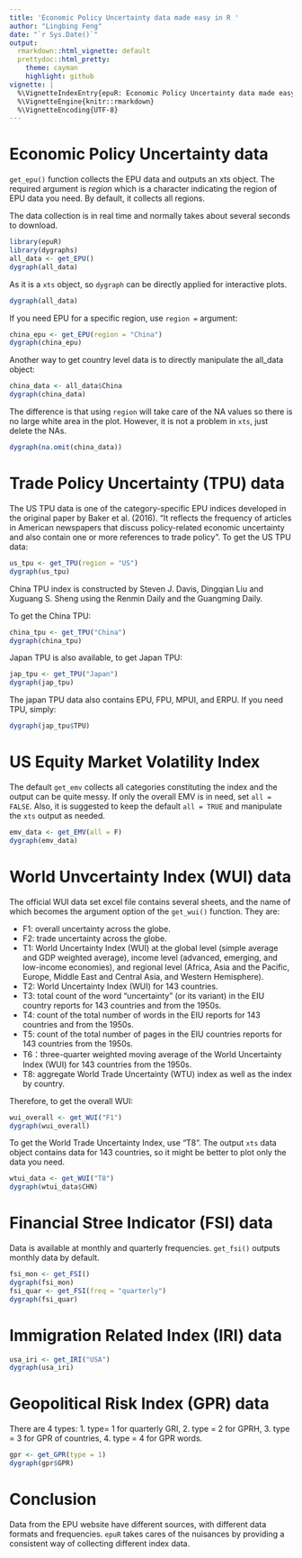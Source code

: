 ---
title: 'Economic Policy Uncertainty data made easy in R '
author: "Lingbing Feng"
date: "`r Sys.Date()`"
output:
  rmarkdown::html_vignette: default
  prettydoc::html_pretty:
    theme: cayman
    highlight: github
vignette: |
  %\VignetteIndexEntry{epuR: Economic Policy Uncertainty data made easy in R} 
  %\VignetteEngine{knitr::rmarkdown} 
  %\VignetteEncoding{UTF-8}
---

# Economic Policy Uncertainty data
`get_epu()` function collects the EPU data and outputs an xts object. The required argument is *region* which is a character indicating the region of EPU data you need. By default, it collects all regions.

The data collection is in real time and normally takes about several seconds to download.
```{r}
library(epuR)
library(dygraphs)
all_data <- get_EPU()
dygraph(all_data)
```

As it is a `xts` object, so `dygraph` can be directly applied for interactive plots.
```{r}
dygraph(all_data)
```
If you need EPU for a specific region, use `region = ` argument:
```{r}
china_epu <- get_EPU(region = "China")
dygraph(china_epu)
```

Another way to get country level data is to directly manipulate the all_data object:
```{r}
china_data <- all_data$China
dygraph(china_data)
```
The difference is that using `region` will take care of the NA values so there is no large white area in the plot. However, it is not a problem in `xts`, just delete the NAs.
```{r}
dygraph(na.omit(china_data))
```


# Trade Policy Uncertainty (TPU) data
The US TPU data is one of the category-specific EPU indices developed in the original paper by Baker et al. (2016). "It reflects the frequency of articles in American newspapers that discuss policy-related economic uncertainty and also contain one or more references to trade policy". To get the US TPU data:
```{r}
us_tpu <- get_TPU(region = "US")
dygraph(us_tpu)
```
China TPU index is constructed by Steven J. Davis, Dingqian Liu and Xuguang S. Sheng using the Renmin Daily and the Guangming Daily.

To get the China TPU:
```{r}
china_tpu <- get_TPU("China")
dygraph(china_tpu)
```
Japan TPU is also available, to get Japan TPU:
```{r}
jap_tpu <- get_TPU("Japan")
dygraph(jap_tpu)
```
The japan TPU data also contains EPU, FPU, MPUI, and ERPU. If you need TPU, simply:
```{r}
dygraph(jap_tpu$TPU)
```

# US Equity Market Volatility Index

The default `get_emv` collects all categories constituting the index and the output can be quite messy. If only the overall EMV is in need, set `all = FALSE`.
Also, it is suggested to keep the default `all = TRUE` and manipulate the `xts` output as needed.
```{r}
emv_data <- get_EMV(all = F)
dygraph(emv_data)
```


# World Unvcertainty Index (WUI) data

The official WUI data set excel file contains several sheets, and the name of which becomes the argument option of the `get_wui()` function. They are:

- F1: overall uncertainty across the globe.
- F2: trade uncertainty across the globe.
- T1: World Uncertainty Index (WUI) at the global level (simple average and GDP weighted average), income level (advanced, emerging, and low-income economies), and regional level (Africa, Asia and the Pacific, Europe, Middle East and Central Asia, and Western Hemisphere).
- T2: World Uncertainty Index (WUI) for 143 countries.
- T3:  total count of the word "uncertainty" (or its variant) in the EIU country reports for 143 countries and from the 1950s.
- T4: count of the total number of words in the EIU reports for 143 countries and from the 1950s.
- T5: count of the total number of pages in the EIU countries reports for 143 countries from the 1950s.
- T6：three-quarter weighted moving average of the World Uncertainty Index (WUI) for 143 countries from the 1950s.
- T8: aggregate World Trade Uncertainty (WTU) index as well as the index by country.

Therefore, to get the overall WUI:
```{r}
wui_overall <- get_WUI("F1")
dygraph(wui_overall)
```

To get the World Trade Uncertainty Index, use "T8". The output `xts` data object contains data for 143 countries, so it might be better to plot only the data you need.
```{r}
wtui_data <- get_WUI("T8")
dygraph(wtui_data$CHN)
```


# Financial Stree Indicator (FSI) data

Data is available at monthly and quarterly frequencies. `get_fsi()` outputs monthly data by default. 
```{r}
fsi_mon <- get_FSI()
dygraph(fsi_mon)
fsi_quar <- get_FSI(freq = "quarterly")
dygraph(fsi_quar)
```

# Immigration Related Index (IRI) data 
```{r}
usa_iri <- get_IRI("USA")
dygraph(usa_iri)
```

# Geopolitical Risk Index (GPR) data

There are 4 types:
1. type= 1 for quarterly GRI, 
2. type = 2 for GPRH, 
3. type = 3 for GPR of countries,
4. type = 4 for GPR words.

```{r}
gpr <- get_GPR(type = 1)
dygraph(gpr$GPR)
```


# Conclusion

Data from the EPU website have different sources, with different data formats and frequencies.
`epuR` takes cares of the nuisances by providing a consistent way of collecting different index data.




















